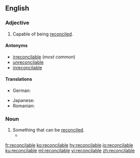 ==English==

===Adjective===
{{en-adj}}

# Capable of being [[reconcile]]d.

====Antonyms====
* [[irreconcilable]] (''most common'')
* [[unreconcilable]]
* [[inreconcilable]]

====Translations====
{{trans-top|capable of being reconciled}}
* German: {{t|de|vereinbar}}
{{trans-mid}}
* Japanese: {{t+|ja|和解|alt=和解できる|tr=wakai dekiru}}
* Romanian: {{t+|ro|reconciliabil|m}}
{{trans-bottom}}

===Noun===
{{en-noun}}

# Something that can be [[reconcile]]d.
#* {{quote-news|year=2009|date=May 8|author=Hassina Sherjan|title=Talked to Death|work=New York Times|url=http://www.nytimes.com/2009/05/08/opinion/08sherjan.html
|passage=This is the only way that the '''reconcilables''' will be separated from the irreconcilables.}}

[[fr:reconcilable]]
[[ko:reconcilable]]
[[hy:reconcilable]]
[[io:reconcilable]]
[[ku:reconcilable]]
[[ml:reconcilable]]
[[vi:reconcilable]]
[[zh:reconcilable]]